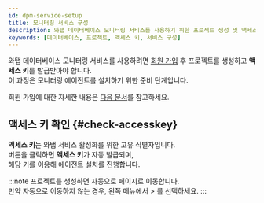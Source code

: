 ```yaml
---
id: dpm-service-setup
title: 모니터링 서비스 구성
description: 와탭 데이터베이스 모니터링 서비스를 사용하기 위한 프로젝트 생성 및 액세스 키 확인 과정을 안내합니다.
keywords: [데이터베이스, 프로젝트, 액세스 키, 서비스 구성]
---
```


와탭 데이터베이스 모니터링 서비스를 사용하려면 [회원 가입](https://www.whatap.io/ko/signup/) 후 프로젝트를 생성하고 **액세스 키**를 발급받아야 합니다.  
이 과정은 모니터링 에이전트를 설치하기 위한 준비 단계입니다.  

회원 가입에 대한 자세한 내용은 [다음 문서](../account/account-manage)를 참고하세요.


<Createprojectv2 />

## 액세스 키 확인 {#check-accesskey}

**액세스 키**는 와탭 서비스 활성화를 위한 고유 식별자입니다.  
<Cmdname sid="issue_project_access_key" className="uitext" /> 버튼을 클릭하면 **액세스 키**가 자동 발급되며,  
해당 키를 이용해 에이전트 설치를 진행합니다.

:::note
프로젝트를 생성하면 자동으로 <Cmdname sid="agent_installation" className="uitext" /> 페이지로 이동합니다.  
만약 자동으로 이동하지 않는 경우, 왼쪽 메뉴에서 <Cmdname sid="management" className="uitext" /> > <Cmdname sid="agent_installation" className="uitext" />를 선택하세요.
:::